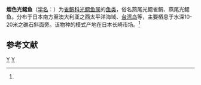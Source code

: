 {{Speciesbox
| taxon = Chromis fumea
| image = MatsubaSDnup1.jpg
| status = LC
| status_system = IUCN3.1
| status_ref = <ref name = IUCN>{{cite journal | author3 = Jenkins, A. | author1 = Carpenter, K.E. | author2 = Yeeting, B. | last-author-amp =yes | year = 2017 | title = ''Chromis fumea'' | journal = [[The_IUCN_Red_List_of_Threatened_Species|The IUCN Red List of Threatened Species]] | volume = 2017 | page = T188556A1892463 | doi = 10.2305/IUCN.UK.2017-2.RLTS.T188556A1892463.en }}</ref>
| binomial_authority = (Tanaka, 1917)<ref name='id7900'>{{cite web| url =http://www.bioinfo.cn/db05/BjdwSpecies.php?action=view&id=7900| title =烟色光鳃鱼| work =《中国动物物种编目数据库》| publisher =中国科学院微生物研究所| author =中国科学院动物研究所| accessdate =2009-04-16| deadurl =yes| archiveurl =https://web.archive.org/web/20160305023418/http://www.bioinfo.cn/db05/BjdwSpecies.php?action=view&id=7900| archivedate =2016-03-05}}</ref>
}}

'''烟色光鳃鱼'''（[[学名|学名]]：{{lang|la|''Chromis fumea''}}）为[[雀鲷科|雀鲷科]][[光鳃鱼属|光鳃鱼属]]的[[鱼类|鱼类]]，俗名燕尾光鳃雀鲷、燕尾光鳃鱼。分布于日本南方至澳大利亚之西太平洋海域、[[台湾岛|台湾岛]]等，主要栖息于水深10-20米之礁石斜面旁。该物种的模式产地在日本长崎市场。<ref name='id7900'/>

== 参考文献 ==
{{reflist}}

{{Taxonbar|from=Q1938162}}

[[Category:光鳃鱼属|Y]]
[[Category:1917年描述的鱼类|Y]]
